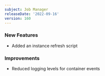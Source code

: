 ```yaml
---
subject: Job Manager
releaseDate: '2022-09-16'
version: 160
---
```


### New Features
* Added an instance refresh script
### Improvements
* Reduced logging levels for container events
